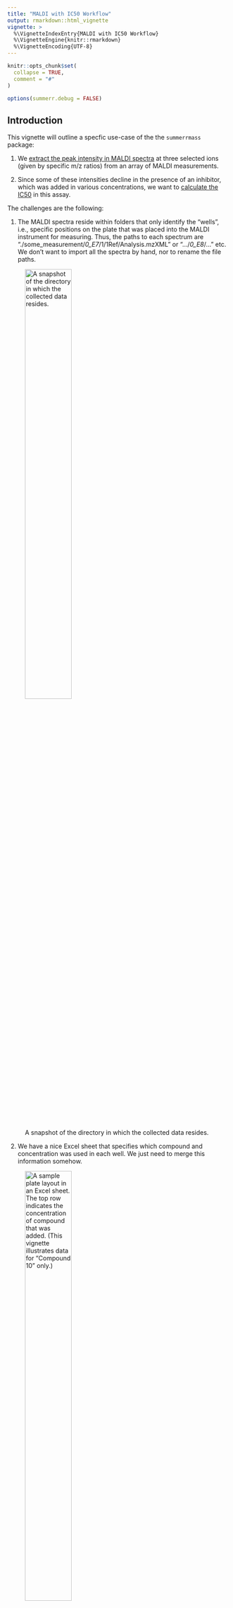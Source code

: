 ```yaml
---
title: "MALDI with IC50 Workflow"
output: rmarkdown::html_vignette
vignette: >
  %\VignetteIndexEntry{MALDI with IC50 Workflow}
  %\VignetteEngine{knitr::rmarkdown}
  %\VignetteEncoding{UTF-8}
---
```


```r
knitr::opts_chunk$set(
  collapse = TRUE,
  comment = "#"
)

options(summerr.debug = FALSE)
```

## Introduction

This vignette will outline a specfic use-case of the the `summerrmass` package:

1. We [extract the peak intensity in MALDI spectra](#sec-extract) at three selected 
ions (given by specific m/z ratios) from an array of MALDI measurements. 

2. Since some of these intensities decline in the presence of an inhibitor, which 
was added in various concentrations, we want to [calculate the IC50](#sec-fitting) 
in this assay.

The challenges are the following:

1. The MALDI spectra reside within folders that only identify the "wells", i.e., 
specific positions on the plate that was placed into the MALDI instrument for
measuring. Thus, the paths to each spectrum are 
"./some_measurement/*0_E7*/1/1Ref/Analysis.mzXML" or 
".../*0_E8*/..." etc.
We don't want to import all the spectra by hand, nor to rename the file paths.

![A snapshot of the directory in which the collected data resides.](maldi_folderlayout.png){width=50%}

2. We have a nice Excel sheet that specifies which compound and concentration
was used in each well. We just need to merge this information somehow.

![A sample plate layout in an Excel sheet. The top row indicates the concentration of compound that was added. (This vignette illustrates data for "Compound 10" only.)](maldi_platelayout.png){width=50%}

Let's start:

```r
library(summerrmass)
```

## Extracting selected peak intensities from MALDI spectra {#sec-extract}

Here, we will use the pre-built pipeline that ships with the package. If you want
to learn how to built up a smaller analysis step-by-step, check out the examples
in the documentation (or the vignette on the package's basic functions).

To adapt the pipeline to your needs, some arguments need probably to change.
`maldi_batch` is written in such a way that you can not only modify the 
individual parameters, but even exchange most of the functions that are used for 
in each step.[^1]

[^1]: Provided that the modified functions return objects of similar type
and structure to the original ones.

Here is how the full call to `maldi_batch` looks like. I have included 
most of the defaults so that you get an idea of what can be changed. 
`(*)` marks arguments which you are most likely to adapt to your own needs.

```r
data_maldi <- maldi_batch(
  path  = NULL,  # will prompt for the direcotry to analyze
  layout_file = NULL,  # will prompt for each sample group
  pivot = "[0-9]_[A-Z]+[0-9]+",  # regex to match the "well" folders (*)
  # pre-processing of spectra
  FUN_spect = maldi_average_by_well,
  MoreArgs_spect = list(pivot = "[0-9]_[A-Z]+[0-9]+", # (*)
                        final_trim_range = c(2420, 2445),  # (*)
                        method_baseline = "SNIP",
                        method_average  = "mean"), 
  # detecting peaks
  FUN_peaks = maldi_find_peaks_by_well,
  MoreArgs_peaks = list(pivot = "[0-9]_[A-Z]+[0-9]+",  # (*)
                        mass_list = c(mC = 2425, hmC = 2441, fC = 2439),  # (*)
                        tolerance_assignment = 0.5,
                        SNR = 3,
                        method = "MAD"),
  # drawing spectra
  MoreArgs_draw = list(ncol = 2, nrow = 6),
  # associating metadata
  FUN_import_layout = import_layout_from_excel,
  MoreArgs_layout = list(sheet = 1,
                         index_row = "2",
                         index_col = "A",
                         data_upper_left = "B3",
                         plate_nrow = 16,
                         plate_ncol = 24,
                         meta_row = list(
                           # metadata stored in rows
                           concentration = "1"),
                         meta_col = list(
                           # metadata stored in columns
                         ))
)
```

The most important argument the pipeline is the **pivot**, which is a regular
expression to identify a folder in a path that (1) 
groups the measurements from the same sample, i.e., the same well, and
(2) that is used to associate metadata, e.g., treatment
conditions, with the sample. You may want to check out `?import_layout_from_paths` 
for the technical details.

### Importing the spectra

Spectra are always imported using `maldi_import_spectra`. This cannot be modified
in the pre-built pipeline. There might neither be a need to do so as it simply
reads-in the files.

### Pre-processing of spectra

We use a pre-built pre-processing pipeline implemented in `maldi_average_by_well`
by default. This mini-pipeline involves:

1. Removing the baseline from the spectra

2. Aligning the spectra of ech sample group

3. Trimming them to the final mass range needed for the analysis[^2]

[^2]: Although it is possible to work with the full spectra, trimming to an appropriate
range will considerably speed up the subsequent steps.

As mentioned in the beginning, you may consider to write your own function for 
pre-processing if you need more control than what is provided by changing some
arguments.

### Detecting peaks and drawing intermediate spectra

The most valuable piece of information that must be provided is the (named) vector 
of m/z ions to measure. In this example, we would like to quantify the intensity
of three ions: `c(mC = 2425, hmC = 2441, fC = 2439)`.

By default, the workflow will try to identify the correct peaks in a semi-automatic
manner. However, there are different options to control this behavior (not shown 
in the example above); see `?maldi_batch` for details.

In the default process, you may be prompted to click on the peaks where there is
ambiguity:

![A mass spectrum in which no peak is present.](maldi_find_peaks_by_well_none.png){width=300px}
![A mass spectrum after the user has assigned the correct peak.](maldi_find_peaks_by_well_assigned.png){width=300px}

It is important that you remember to hit the 'Esc' key (or the 'Finish' button in 
RStudio) when you have successfully clicked on the correct peak. Only after that, 
the open circle will fill and the process continue.
In the mass spectrum on the right side, there is no peak, so you hit 'Esc' right 
away.
In the left one, there were two peaks within the acceptable range
(`tolerance_assignment`), so you identfiy the correct one and hit 'Esc'.

If you mistakenly clicked a wrong peak, don't worry. By default, you are asked
to review all assignments in a temporarily created PDF document using 
`maldi_draw_peaks_by_well` and to enter the well identifier (pivot) of those
spectra you wish to re-assign manually.

### Backing up spectra and peak assignments

Upon successful completion of each step, two `.rds` files are deposited in the
folders you just analyzed, which allows you to easily import a previous analysis
when you run `maldi_batch` on this folder (or a folder enclosing the folder).

### Association with a plate layout

In the final step of the pipeline, you will be asked to associate metadata with
the spectra. If you want to use always the same file, or a file with the same
name for each group of samples (MALDI plates), consider providing the full or
relative file name as `layout_file` (see `?maldi_batch`).

A convenient way is to provide the layout as Excel sheet. Please refer to
`?import_layout_from_excel` for the details and which arguments you should
provide to the function via `MoreArgs_layout`. In case you want to use a different
specification, feel free to feed another function to `FUN_import_layout = ...`.

### Returned object

Once `maldi_batch(...)` has finished, `data_maldi` contains two lists, one with
the spectra and one with the peaks and associated layout.

```r
# purge personal information
data_maldi$peaks[[1]]$path_to_files <- stringr::str_replace(data_maldi$peaks[[1]]$path_to_files, attr(data_maldi$spectra[[1]], "dir"), ".")
data_maldi$peaks[[1]]$path_to_group <- stringr::str_replace(data_maldi$peaks[[1]]$path_to_group, attr(data_maldi$spectra[[1]], "dir"), ".")

# import function from data-raw/BobCAT.R
data_maldi$spectra[[1]] <- lapply(data_maldi$spectra[[1]], purge_personal_information, old_path = attr(data_maldi$spectra[[1]], "dir"))

attr(data_maldi$spectra[[1]], "dir") <- "."
attr(data_maldi$peaks[[1]], "dir") <- "."

saveRDS(data_maldi, "data_maldi.rds")
```


```r
data_maldi <- readRDS("data_maldi.rds")
```

```r
lengths(data_maldi)  # each list contains the result of 1 group

lapply(data_maldi, lengths)  # 12 spectra 

head(data_maldi$peaks[[1]])
```

## Creating a resume file

With the data at hand, we want to arrange the spectra per compound on a single 
page in a PDF document. Currently, this needs the user to specify how many spectra
there are to arrange and assumes that there is a reasonable order along the wells.
In a future release, the accessory function could be more self-reliant/flexible of 
course.

We go with two `for` loops here instead of the cherried `lapply` since it makes
the code a bit easier to understand.[^3] 

[^3]: Also, in case of something goes wrong in one of the groups, we have the data 
processed for the other cases and can investigate the source of error interactively
as the loop iterators `group` and `content` are available in the global environment.

```r
for (group in seq_along(data_maldi$peaks)) {
  
  pdf(file = file.path(attr(data_maldi$spectra[[group]], "dir"), 
                       "overview_by_compound.pdf"),
      width = 21.5 / 2.54, height = 30.5 / 2.54, paper = "a4")
  
  for (content in unique(data_maldi$peaks[[group]]$content)) {
    
    # fill the page, i.e., we know that we want to place exactly 12 spectra
    
    maldi_draw_peaks_by_well(data_maldi$spectra[[group]], 
                             data_maldi$peaks[[group]][which(
                               data_maldi$peaks[[group]]$content == content), ],
                             highlight_missing_peaks = FALSE, title = content, 
                             ncol = 2, nrow = 6)
    
  }
  
  dev.off()  ## close the file
  
}
```

## Fitting IC50 values {#sec-fitting}

The `maldi_find_peaks_by_well` function that we have used for peak detection in
`maldi_batch` measures not only the peak intensity as a column `.$intensity`, but
also calculates the fraction a particular peak makes within all quantified peaks
in a single (averaged) spectrum as `.$percent`. 

Having added the metadata from the palte layout that specifies the inhibitor 
concentration, which we find as `.$concentration`, we can fit a dose-response
model (see `?fit_IC50`) using the formula `percent ~ concentration`. 
We fit this model for each combination of `.$content` and `.$ion`.

```r
head(data_maldi$peaks[[1]][, c("content", "ion", "mass", "intensity", "percent")])
```

(As we did for plotting, we take the same group-wise approach and use simply a `for` 
loop.)

```r
library(dplyr, quietly = TRUE)
library(tidyr, quietly = TRUE)

data_ic50 <- list()

for (group in seq_along(data_maldi$peaks)) {
  
  log_task("fitting IC50 for", sQuote(names(data_maldi$peaks)[[group]]))
  
  data_ic50[[group]] <- data_maldi$peaks[[group]] %>%
    # ensure variables are numeric
    mutate(concentration = as.numeric(concentration)) %>% 
    # filter out missing values for proper augmenting
    filter(!is.na(percent), !is.na(concentration)) %>%
    # 
    group_by(content, ion) %>% 
    model_cleanly_groupwise(fit_IC50, formula = percent ~ concentration, 
                            newdata = data.frame(concentration = 10^seq(-3, 3, length.out = 100)))
  
  log_done()
  
}
```

Internally, a call is made to `broom::tidy` and `broom::augment` to extract all
statistical parameters and calculate the fitted curves.

This is how the fit paramters retrieved by `broom::tidy` look like:

```r
data_ic50[[group]] %>% 
  select(content, ion, tidy) %>% 
  unnest(tidy) %>% 
  head()
```

And we can do some plotting:

```r
library(ggplot2)

ggplot(data = data_ic50[[group]], aes(x = concentration, color = ion)) +
  # original data points
  geom_point(data = . %>% select(content, ion, data) %>% unnest(data), 
             aes(y = percent)) +
  # fitted data points
  geom_path(data = . %>% select(content, ion, augment_new) %>% unnest(augment_new),
            aes(y = .fitted)) +
  # add IC50 values
  ggrepel::geom_text_repel(
    data = . %>% select(content, ion, tidy) %>% unnest(tidy) %>% filter(term == "IC50"),
    aes(y = 50, x = estimate, label = paste(
      round(estimate, -floor(log10(std.error / 10))), "\U00B1", 
      round(std.error, -floor(log10(std.error / 10)))))
  ) +
  #
  labs(x = "concentration") +
  guides(text = FALSE) +
  #
  scale_color_manual(values = c(mC = "#e31a1c", hmC = "#1f78b4", fC = "#33a02c")) +
  scale_x_log10(limits = c(1, 1e3)) +
  facet_wrap(vars(content)) +
  theme_linedraw(base_size = 12) + theme(
      panel.grid = element_blank()
    )
```
Quite neat.


